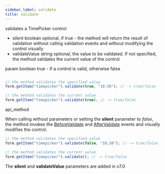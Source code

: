 ```yaml
---
sidebar_label: validate
title: validate
---
```



          


<Short>
 validates a TimePicker control
 

</Short>



- silent    boolean     optional, if true - the method will return the result of validation without calling validation events and without modifying the control visually
- validateValue     string     optional, the value to be validated. If not specified, the method validates the current value of the control


param   boolean     true - if a control is valid, otherwise false

~~~js

// the method validates the specified value
form.getItem("timepicker").validate(true, "10:20"); // -> true/false

// the method validates the current value
form.getItem("timepicker").validate(true); // -> true/false

~~~
 api_method

<Descr>

When calling without parameters or setting the <strong>silent</strong> parameter to *false*, the method invokes the [BeforeValidate](/form/api/timepicker/timepicker_beforevalidate_event) and [AfterValidate](/form/api/timepicker/timepicker_aftervalidate_event) events and visually modifies the control.

~~~js
// the method validates the specified value
form.getItem("timepicker").validate(false, "10:20"); // -> true/false

// the method validates the current value
form.getItem("timepicker").validate(); // -> true/false
~~~



</Descr>


 
The <strong>silent</strong> and <strong>validateValue</strong> parameters are added in v7.0

